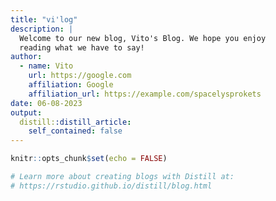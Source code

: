 ```yaml
---
title: "vi'log"
description: |
  Welcome to our new blog, Vito's Blog. We hope you enjoy 
  reading what we have to say!
author:
  - name: Vito 
    url: https://google.com
    affiliation: Google
    affiliation_url: https://example.com/spacelysprokets
date: 06-08-2023
output:
  distill::distill_article:
    self_contained: false
---
```


```r
knitr::opts_chunk$set(echo = FALSE)

# Learn more about creating blogs with Distill at:
# https://rstudio.github.io/distill/blog.html

```



